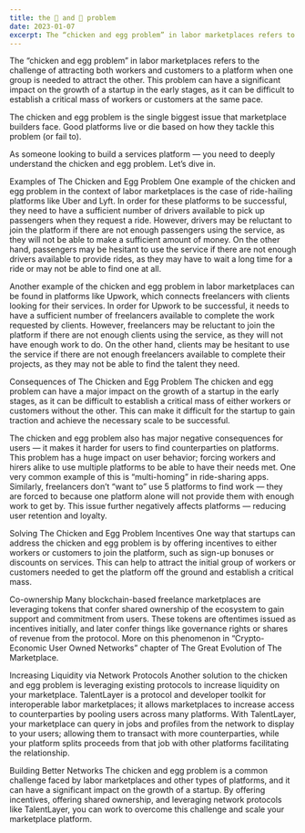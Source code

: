 ```yaml
---
title: the 🐔 and 🥚 problem
date: 2023-01-07
excerpt: The “chicken and egg problem” in labor marketplaces refers to the challenge of attracting both workers and customers to a platform when one group is needed to attract the other. How do we overcome it?
---
```

  
The “chicken and egg problem” in labor marketplaces refers to the challenge of attracting both workers and customers to a platform when one group is needed to attract the other. This problem can have a significant impact on the growth of a startup in the early stages, as it can be difficult to establish a critical mass of workers or customers at the same pace.

The chicken and egg problem is the single biggest issue that marketplace builders face. Good platforms live or die based on how they tackle this problem (or fail to).

As someone looking to build a services platform — you need to deeply understand the chicken and egg problem. Let’s dive in.

Examples of The Chicken and Egg Problem
One example of the chicken and egg problem in the context of labor marketplaces is the case of ride-hailing platforms like Uber and Lyft. In order for these platforms to be successful, they need to have a sufficient number of drivers available to pick up passengers when they request a ride. However, drivers may be reluctant to join the platform if there are not enough passengers using the service, as they will not be able to make a sufficient amount of money. On the other hand, passengers may be hesitant to use the service if there are not enough drivers available to provide rides, as they may have to wait a long time for a ride or may not be able to find one at all.

Another example of the chicken and egg problem in labor marketplaces can be found in platforms like Upwork, which connects freelancers with clients looking for their services. In order for Upwork to be successful, it needs to have a sufficient number of freelancers available to complete the work requested by clients. However, freelancers may be reluctant to join the platform if there are not enough clients using the service, as they will not have enough work to do. On the other hand, clients may be hesitant to use the service if there are not enough freelancers available to complete their projects, as they may not be able to find the talent they need.

Consequences of The Chicken and Egg Problem
The chicken and egg problem can have a major impact on the growth of a startup in the early stages, as it can be difficult to establish a critical mass of either workers or customers without the other. This can make it difficult for the startup to gain traction and achieve the necessary scale to be successful.

The chicken and egg problem also has major negative consequences for users — it makes it harder for users to find counterparties on platforms. This problem has a huge impact on user behavior; forcing workers and hirers alike to use multiple platforms to be able to have their needs met. One very common example of this is “multi-homing” in ride-sharing apps. Similarly, freelancers don’t “want to” use 5 platforms to find work — they are forced to because one platform alone will not provide them with enough work to get by. This issue further negatively affects platforms — reducing user retention and loyalty.

Solving The Chicken and Egg Problem
Incentives
One way that startups can address the chicken and egg problem is by offering incentives to either workers or customers to join the platform, such as sign-up bonuses or discounts on services. This can help to attract the initial group of workers or customers needed to get the platform off the ground and establish a critical mass.

Co-ownership
Many blockchain-based freelance marketplaces are leveraging tokens that confer shared ownership of the ecosystem to gain support and commitment from users. These tokens are oftentimes issued as incentives initially, and later confer things like governance rights or shares of revenue from the protocol. More on this phenomenon in “Crypto-Economic User Owned Networks” chapter of The Great Evolution of The Marketplace.

Increasing Liquidity via Network Protocols
Another solution to the chicken and egg problem is leveraging existing protocols to increase liquidity on your marketplace. TalentLayer is a protocol and developer toolkit for interoperable labor marketplaces; it allows marketplaces to increase access to counterparties by pooling users across many platforms. With TalentLayer, your marketplace can query in jobs and profiles from the network to display to your users; allowing them to transact with more counterparties, while your platform splits proceeds from that job with other platforms facilitating the relationship.

Building Better Networks
The chicken and egg problem is a common challenge faced by labor marketplaces and other types of platforms, and it can have a significant impact on the growth of a startup. By offering incentives, offering shared ownership, and leveraging network protocols like TalentLayer, you can work to overcome this challenge and scale your marketplace platform.